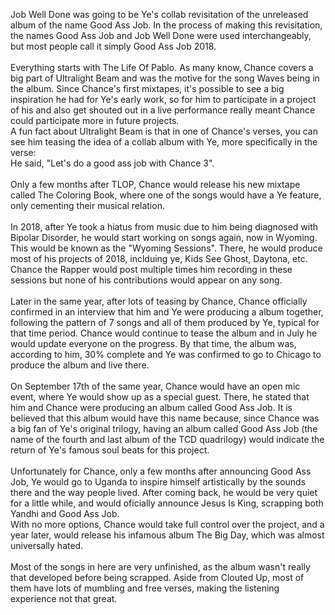 Job Well Done was going to be Ye's collab revisitation of the unreleased album of the name Good Ass Job. In the process of making this revisitation,
the names Good Ass Job and Job Well Done were used interchangeably, but most people call it simply Good Ass Job 2018.
\
\
Everything starts with The Life Of Pablo. As many know, Chance covers a big part of Ultralight Beam and was the motive for the song Waves being in the album.
Since Chance's first mixtapes, it's possible to see a big inspiration he had for Ye's early work, so for him to participate in a project of his and
also get shouted out in a live performance really meant Chance could participate more in future projects.
\
A fun fact about Ultralight Beam is that in one of Chance's verses, you can see him teasing the idea of a collab album with Ye, more specifically in
the verse:
\
He said, "Let's do a good ass job with Chance 3".
\
\
Only a few months after TLOP, Chance would release his new mixtape called The Coloring Book, where one of the songs would have a Ye feature,
only cementing their musical relation.
\
\
In 2018, after Ye took a hiatus from music due to him being diagnosed with Bipolar Disorder, he would start working on songs again, now in Wyoming.
This would be known as the "Wyoming Sessions". There, he would produce most of his projects of 2018, inclduing ye, Kids See Ghost, Daytona, etc.
\
Chance the Rapper would post multiple times him recording in these sessions but none of his contributions would appear on any song.
\
\
Later in the same year, after lots of teasing by Chance, Chance officially confirmed in an interview that him and Ye were producing a album together,
following the pattern of 7 songs and all of them produced by Ye, typical for that time period. Chance would continue to tease the album
and in July he would update everyone on the progress. By that time, the album was, according to him, 30% complete and Ye was confirmed to go to Chicago to produce the album and live there.
\
\
On September 17th of the same year, Chance would have an open mic event, where Ye would show up as a special guest. There, he stated that him and
Chance were producing an album called Good Ass Job. It is believed that this album would have this name because,
since Chance was a big fan of Ye's original trilogy, having an album called Good Ass Job (the name of the fourth and last album of the TCD quadrilogy)
would indicate the return of Ye's famous soul beats for this project.
\
\
Unfortunately for Chance, only a few months after announcing Good Ass Job, Ye would go to Uganda to inspire himself
artistically by the sounds there and the way people lived. After coming back, he would be very quiet for a little while, and would oficially
announce Jesus Is King, scrapping both Yandhi and Good Ass Job.
\
With no more options, Chance would take full control over the project, and a year later,
would release his infamous album The Big Day, which was almost universally hated.
\
\
Most of the songs in here are very unfinished, as the album wasn't really that developed before being scrapped. Aside from Clouted Up,
most of them have lots of mumbling and free verses, making the listening experience not that great.